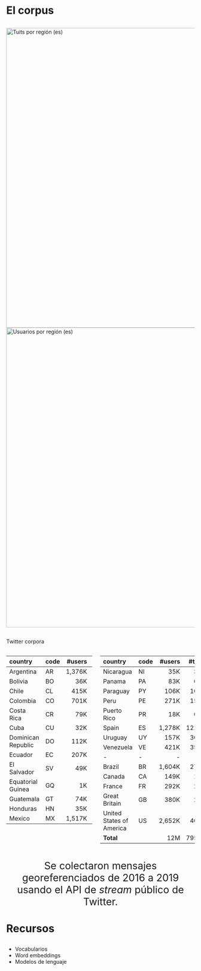 
# El corpus

## 

![Tuits por región (es)](figs/fig-tweets-by-country-2016-2019.png){.absolute top=30 left=0 width="800"}
![Usuarios por región (es)](figs/fig-users-by-country-2016-2019.png){.absolute top=350 left=300 width="800" }


##  
::: {.absolute top=-40 left=400}
  Twitter corpora
:::

:::: {.columns}

::: {.column width="50%" style="font-size: 16pt;"}
| country            | code   | \#users | \#tweets | \#tokens |
|:----------         | ------ |          ------:|          -------:|        ---------:|
| Argentina          | AR | 1,376K | 234.22M | 2,887.92M |
| Bolivia            | BO | 36K    |  1.15M  |    20.99M |
| Chile              | CL | 415K   | 45.29M  |   719.24M |
| Colombia           | CO | 701K   | 61.54M  |   918.51M |
| Costa Rica         | CR | 79K    |  7.51M  |   101.67M |
| Cuba               | CU | 32K    |  0.37M  |     6.30M |
| Dominican Republic | DO | 112K   |  7.65M  |   122.06M |
| Ecuador            | EC | 207K   | 13.76M  |   226.03M |
| El Salvador        | SV | 49K    | 2.71M   |    44.46M |
| Equatorial Guinea  | GQ | 1K     | 8.93K   |     0.14M |
| Guatemala          | GT | 74K    | 5.22M   |    75.79M |
| Honduras           | HN | 35K    | 2.14M   |    31.26M |
| Mexico             | MX | 1,517K | 115.53M | 1,635.69M |

:::

::: {.column width="50%" style="font-size: 16pt;"}
| country            | code   | \#users | \#tweets | \#tokens |
|:----------         | ------ |          ------:|          -------:|        ---------:|
| Nicaragua          | NI | 35K    | 3.34M   |    42.47M |
| Panama             | PA | 83K    | 6.62M   |    108.74M|
| Paraguay           | PY | 106K   |  10.28M |   141.75M |
| Peru               | PE | 271K   | 15.38M  |   241.60M |
| Puerto Rico        | PR | 18K    | 0.58M   |     7.64M |
| Spain              | ES | 1,278K | 121.42M | 1,908.07M |
| Uruguay            | UY | 157K   | 30.83M  |   351.81M |
| Venezuela          | VE | 421K   | 35.48M  |   556.12M |
|- | - | - | - | - | 
| Brazil                   | BR | 1,604K |  27.20M |  142.22M |
| Canada                   | CA | 149K   |  1.55M  |  21.58M  |
| France                   | FR | 292K   |  2.43M  |  27.73M  |
| Great Britain            | GB | 380K   |  2.68M  |  34.62M  |
| United States of America | US | 2,652K | 40.83M  | 501.86M  |
| **Total**                    |    | 12M   |   795.74M |   10,876.25M |
:::

::::

::: {style="font-size: 20pt; text-align: center; "}
Se colectaron mensajes georeferenciados de 2016 a 2019 usando el API de _stream_ público de Twitter.
:::

<!--
## Preprocesamiento

::: {style="font-size: 24pt;"}
- Solo se considera Twitter como fuente de datos.
- Los mensajes con URLs se descartan, lo mismo se hace con retweets y mensajes generados por aplicaciones (e.g., fourth square).
- Mensajes muy cortos también se descartan.
- Los tokens pueden ser palabras, puntuaciones o emojis.

:::: {.callout-important style="font-size: 20pt;"}

Los mensajes restantes se procesan como sigue:

- minúsculas
- se remueven las marcas de diacríticos
- se agrupan hashtags, usuarios y números
  - números del $1-9$ se mantienen, el resto se representa como $0$
- se normalizan repeticiones de símbolos (max. 2)
- las risas se normalizan (4 letras)
- las cadenas de puntuaciones se cortan a 3 símbolos
:::: 

:::

-->

# Recursos
## 
- Vocabularios 
- Word embeddings
- Modelos de lenguaje